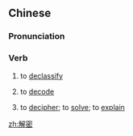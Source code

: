 ==Chinese==
{{zh-forms}}

===Pronunciation===
{{zh-pron
|m=jiěmì
|c=gaai2 mat6
|cat=v
}}

===Verb===
{{zh-verb}}

# to [[declassify]]
#: {{zh-x|^維基 ^解密|{{w|Wikileaks}}}}
# {{lb|zh|computing}} to [[decode]]
# {{lb|zh|figurative}} to [[decipher]]; to [[solve]]; to [[explain]]

[[zh:解密]]